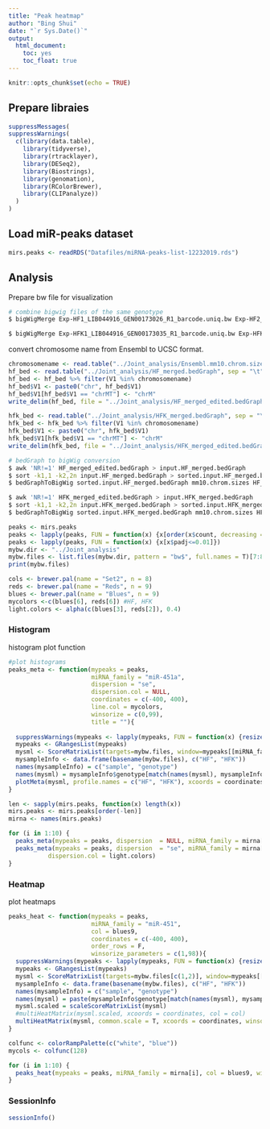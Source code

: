 ```yaml
---
title: "Peak heatmap"
author: "Bing Shui"
date: "`r Sys.Date()`"
output: 
  html_document:
    toc: yes
    toc_float: true
---
```


```r
knitr::opts_chunk$set(echo = TRUE)
```

## Prepare libraies
```r
suppressMessages(
suppressWarnings(
  c(library(data.table),
    library(tidyverse),
    library(rtracklayer),
    library(DESeq2),
    library(Biostrings),
    library(genomation),
    library(RColorBrewer),
    library(CLIPanalyze))
  )
)
```
## Load miR-peaks dataset
```r
mirs.peaks <- readRDS("Datafiles/miRNA-peaks-list-12232019.rds")
```

## Analysis
Prepare bw file for visualization
```bash
# combine bigwig files of the same genotype
$ bigWigMerge Exp-HF1_LIB044916_GEN00173026_R1_barcode.uniq.bw Exp-HF2_LIB044916_GEN00173029_R1_barcode.uniq.bw Exp-HF3_LIB044916_GEN00173032_R1_barcode.uniq.bw HF_merged.bedGraph

$ bigWigMerge Exp-HFK1_LIB044916_GEN00173035_R1_barcode.uniq.bw Exp-HFK2_LIB044916_GEN00173038_R1_barcode.uniq.bw Exp-HFK3_LIB044916_GEN00173041_R1_barcode.uniq.bw HFK_merged.bedGraph
```

convert chromosome name from Ensembl to UCSC format.
```r
chromosomename <- read.table("../Joint_analysis/Ensembl.mm10.chrom.sizes.txt", sep = "\t")[,1][1:22]
hf_bed <- read.table("../Joint_analysis/HF_merged.bedGraph", sep = "\t")
hf_bed <- hf_bed %>% filter(V1 %in% chromosomename)
hf_bed$V1 <- paste0("chr", hf_bed$V1)
hf_bed$V1[hf_bed$V1 == "chrMT"] <- "chrM"
write_delim(hf_bed, file = "../Joint_analysis/HF_merged_edited.bedGraph", delim = "\t", col_names = F)

hfk_bed <- read.table("../Joint_analysis/HFK_merged.bedGraph", sep = "\t")
hfk_bed <- hfk_bed %>% filter(V1 %in% chromosomename)
hfk_bed$V1 <- paste0("chr", hfk_bed$V1)
hfk_bed$V1[hfk_bed$V1 == "chrMT"] <- "chrM"
write_delim(hfk_bed, file = "../Joint_analysis/HFK_merged_edited.bedGraph", delim = "\t", col_names = F)

```

```bash
# bedGraph to bigWig conversion
$ awk 'NR!=1' HF_merged_edited.bedGraph > input.HF_merged.bedGraph
$ sort -k1,1 -k2,2n input.HF_merged.bedGraph > sorted.input.HF_merged.bedGraph
$ bedGraphToBigWig sorted.input.HF_merged.bedGraph mm10.chrom.sizes HF_merged.bw

$ awk 'NR!=1' HFK_merged_edited.bedGraph > input.HFK_merged.bedGraph
$ sort -k1,1 -k2,2n input.HFK_merged.bedGraph > sorted.input.HFK_merged.bedGraph
$ bedGraphToBigWig sorted.input.HFK_merged.bedGraph mm10.chrom.sizes HFK_merged.bw
```

```r
peaks <- mirs.peaks
peaks <- lapply(peaks, FUN = function(x) {x[order(x$count, decreasing = T)]})
peaks <- lapply(peaks, FUN = function(x) {x[x$padj<=0.01]})
mybw.dir <- "../Joint_analysis"
mybw.files <- list.files(mybw.dir, pattern = "bw$", full.names = T)[7:8]
print(mybw.files)

cols <- brewer.pal(name = "Set2", n = 8)
reds <- brewer.pal(name = "Reds", n = 9)
blues <- brewer.pal(name = "Blues", n = 9)
mycolors <-c(blues[6], reds[6]) #HF, HFK
light.colors <- alpha(c(blues[3], reds[2]), 0.4)
```

### Histogram
histogram plot function
```r
#plot histograms
peaks_meta <- function(mypeaks = peaks, 
                       miRNA_family = "miR-451a", 
                       dispersion = "se",
                       dispersion.col = NULL,
                       coordinates = c(-400, 400), 
                       line.col = mycolors, 
                       winsorize = c(0,99),
                       title = ""){
  
  suppressWarnings(mypeaks <- lapply(mypeaks, FUN = function(x) {resize(x, width = sum(abs(coordinates)), fix="center")}))
  mypeaks <- GRangesList(mypeaks)
  mysml <- ScoreMatrixList(targets=mybw.files, window=mypeaks[[miRNA_family]], type = "bigWig", strand.aware = T)
  mysampleInfo <- data.frame(basename(mybw.files), c("HF", "HFK"))
  names(mysampleInfo) = c("sample", "genotype")
  names(mysml) = mysampleInfo$genotype[match(names(mysml), mysampleInfo$sample)]
  plotMeta(mysml, profile.names = c("HF", "HFK"), xcoords = coordinates, dispersion = dispersion, main =title, line.col = line.col, winsorize = winsorize, dispersion.col = dispersion.col)
}
```

```r
len <- sapply(mirs.peaks, function(x) length(x))
mirs.peaks <- mirs.peaks[order(-len)]
mirna <- names(mirs.peaks)

for (i in 1:10) {
  peaks_meta(mypeaks = peaks, dispersion  = NULL, miRNA_family = mirna[i], title = mirna[i])
  peaks_meta(mypeaks = peaks, dispersion  = "se", miRNA_family = mirna[i], title = mirna[i],
           dispersion.col = light.colors)
}
```

### Heatmap
plot heatmaps
```r
peaks_heat <- function(mypeaks = peaks, 
                       miRNA_family = "miR-451", 
                       col = blues9, 
                       coordinates = c(-400, 400), 
                       order_rows = F, 
                       winsorize_parameters = c(1,98)){
  suppressWarnings(mypeaks <- lapply(mypeaks, FUN = function(x) {resize(x, width = sum(abs(coordinates)), fix="center")}))
  mypeaks <- GRangesList(mypeaks)
  mysml <- ScoreMatrixList(targets=mybw.files[c(1,2)], window=mypeaks[[miRNA_family]], type = "bigWig", strand.aware = T)
  mysampleInfo <- data.frame(basename(mybw.files), c("HF", "HFK"))
  names(mysampleInfo) = c("sample", "genotype")
  names(mysml) = paste(mysampleInfo$genotype[match(names(mysml), mysampleInfo$sample)], miRNA_family , sep = "_")
  mysml.scaled = scaleScoreMatrixList(mysml)
  #multiHeatMatrix(mysml.scaled, xcoords = coordinates, col = col)
  multiHeatMatrix(mysml, common.scale = T, xcoords = coordinates, winsorize = winsorize_parameters, col = col, order = order_rows)
}
```

```r
colfunc <- colorRampPalette(c("white", "blue"))
mycols <- colfunc(128)
```

```r
for (i in 1:10) {
  peaks_heat(mypeaks = peaks, miRNA_family = mirna[i], col = blues9, winsorize_parameters = c(0,99))
}
```

### SessionInfo
```r
sessionInfo()
```
